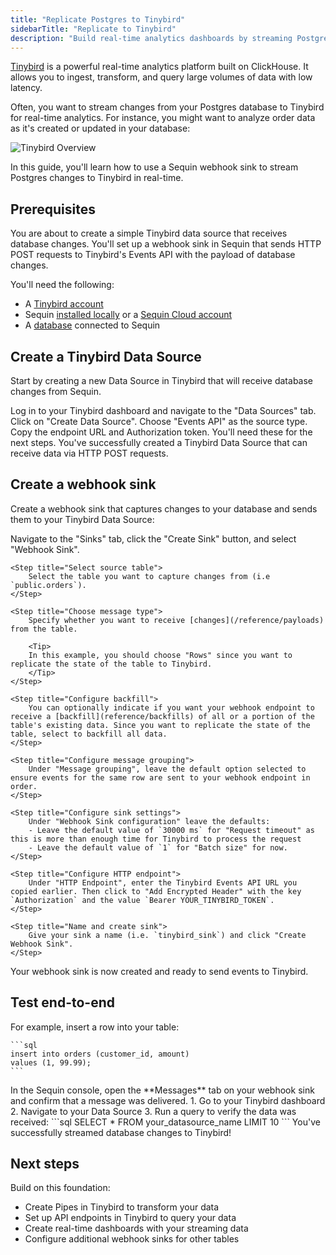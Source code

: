 ```yaml
---
title: "Replicate Postgres to Tinybird"
sidebarTitle: "Replicate to Tinybird"
description: "Build real-time analytics dashboards by streaming Postgres data to Tinybird."
---
```


[Tinybird](https://www.tinybird.co/) is a powerful real-time analytics platform built on ClickHouse. It allows you to ingest, transform, and query large volumes of data with low latency.

Often, you want to stream changes from your Postgres database to Tinybird for real-time analytics. For instance, you might want to analyze order data as it's created or updated in your database:

<Frame>
  <img src="/images/guides/tinybird/send-with-sequin.svg" alt="Tinybird Overview" />
</Frame>

In this guide, you'll learn how to use a Sequin webhook sink to stream Postgres changes to Tinybird in real-time.

## Prerequisites

You are about to create a simple Tinybird data source that receives database changes. You'll set up a webhook sink in Sequin that sends HTTP POST requests to Tinybird's Events API with the payload of database changes.

You'll need the following:

- A [Tinybird account](https://www.tinybird.co/)
- Sequin [installed locally](/quickstart/webhooks) or a [Sequin Cloud account](https://console.sequinstream.com/register)
- A [database](/connect-postgres) connected to Sequin

## Create a Tinybird Data Source

Start by creating a new Data Source in Tinybird that will receive database changes from Sequin.

<Steps titleSize="h3">
  <Step title="Log in to Tinybird">
    Log in to your Tinybird dashboard and navigate to the "Data Sources" tab.
  </Step>

  <Step title="Create new Data Source">
    Click on "Create Data Source".
  </Step>

  <Step title="Select source type">
    Choose "Events API" as the source type.
  </Step>

  <Step title="Copy credentials">
    Copy the endpoint URL and Authorization token. You'll need these for the next steps.
  </Step>
</Steps>

<Check>
You've successfully created a Tinybird Data Source that can receive data via HTTP POST requests.
</Check>

## Create a webhook sink

Create a webhook sink that captures changes to your database and sends them to your Tinybird Data Source:

<Steps titleSize="h3">
    <Step title="Create a new sink">
        Navigate to the "Sinks" tab, click the "Create Sink" button, and select "Webhook Sink".
    </Step>

    <Step title="Select source table">
        Select the table you want to capture changes from (i.e `public.orders`).
    </Step>

    <Step title="Choose message type">
        Specify whether you want to receive [changes](/reference/payloads) from the table.

        <Tip>
        In this example, you should choose "Rows" since you want to replicate the state of the table to Tinybird.
        </Tip>
    </Step>

    <Step title="Configure backfill">
        You can optionally indicate if you want your webhook endpoint to receive a [backfill](reference/backfills) of all or a portion of the table's existing data. Since you want to replicate the state of the table, select to backfill all data.
    </Step>

    <Step title="Configure message grouping">
        Under "Message grouping", leave the default option selected to ensure events for the same row are sent to your webhook endpoint in order.
    </Step>

    <Step title="Configure sink settings">
        Under "Webhook Sink configuration" leave the defaults:
        - Leave the default value of `30000 ms` for "Request timeout" as this is more than enough time for Tinybird to process the request
        - Leave the default value of `1` for "Batch size" for now.
    </Step>

    <Step title="Configure HTTP endpoint">
        Under "HTTP Endpoint", enter the Tinybird Events API URL you copied earlier. Then click to "Add Encrypted Header" with the key `Authorization` and the value `Bearer YOUR_TINYBIRD_TOKEN`.
    </Step>

    <Step title="Name and create sink">
        Give your sink a name (i.e. `tinybird_sink`) and click "Create Webhook Sink".
    </Step>
</Steps>

<Check>
Your webhook sink is now created and ready to send events to Tinybird.
</Check>

## Test end-to-end
<Steps titleSize="h3">
  <Step title="Create a row in your database">
    For example, insert a row into your table:

    ```sql
    insert into orders (customer_id, amount)
    values (1, 99.99);
    ```
  </Step>

  <Step title="Trace the change in the Sequin dashboard">
    In the Sequin console, open the **Messages** tab on your webhook sink and confirm that a message was delivered.
  </Step>

  <Step title="Confirm the data in Tinybird">
    1. Go to your Tinybird dashboard
    2. Navigate to your Data Source
    3. Run a query to verify the data was received:
    ```sql
    SELECT * FROM your_datasource_name
    LIMIT 10
    ```
  </Step>
</Steps>

<Check>
You've successfully streamed database changes to Tinybird!
</Check>

## Next steps

Build on this foundation:

- Create Pipes in Tinybird to transform your data
- Set up API endpoints in Tinybird to query your data
- Create real-time dashboards with your streaming data
- Configure additional webhook sinks for other tables